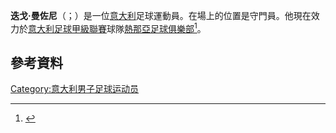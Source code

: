 '''迭戈·曼佐尼'''（{{lang-it|Diego Manzoni}}；{{bd|1990年|8月4日}}）是一位[[意大利|意大利]]足球運動員。在場上的位置是守門員。他現在效力於[[意大利足球甲級聯賽|意大利足球甲級聯賽]]球隊[[熱那亞足球俱樂部|熱那亞足球俱樂部]]<ref>{{cite news|url=http://genoacfc.it/notizie/mercato-accordi-partecipazione/|title=MERCATO ACCORDI PARTECIPAZIONE|date=20 June 2014|accessdate=5 July 2014|publisher=Genoa CFC|language=it|deadurl=yes|archiveurl=https://web.archive.org/web/20140705062904/http://genoacfc.it/notizie/mercato-accordi-partecipazione/|archivedate=2014年7月5日}}</ref>。
==參考資料==
{{Reflist}}

{{DEFAULTSORT: Manzoni, Diego}}
[[Category:意大利男子足球运动员|Category:意大利男子足球运动员]]

{{Sport-bio-stub}}